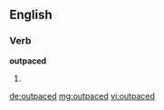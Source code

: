 ==English==

===Verb===
'''outpaced'''

# {{en-past of|outpace}}

[[de:outpaced]]
[[mg:outpaced]]
[[vi:outpaced]]